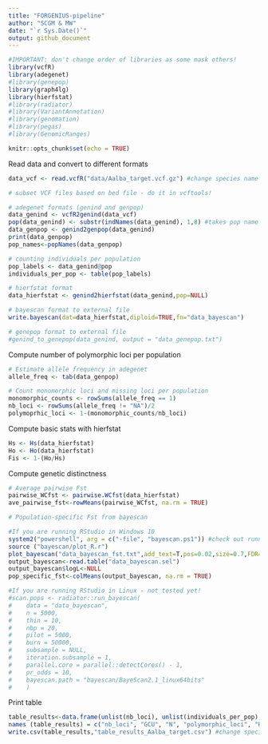 ```yaml
---
title: "FORGENIUS-pipeline"
author: "SCGM & MW"
date: "`r Sys.Date()`"
output: github_document
---
```

```r
#IMPORTANT: don't change order of libraries as some mask others!
library(vcfR)
library(adegenet)
#library(genepop)
library(graph4lg)
library(hierfstat)
#library(radiator)
#library(VariantAnnotation)
#library(genomation)
#library(pegas)
#library(GenomicRanges)
```

```r
knitr::opts_chunk$set(echo = TRUE)
```

Read data and convert to different formats

```r
data_vcf <- read.vcfR("data/Aalba_target.vcf.gz") #change species name

# subset VCF files based on bed file - do it in vcftools!

# adegenet formats (genind and genpop)
data_genind <- vcfR2genind(data_vcf)
pop(data_genind) <- substr(indNames(data_genind), 1,8) #takes pop name from the first 8 digits of sample name, e.g. AUT00215
data_genpop <- genind2genpop(data_genind)
print(data_genpop)
pop_names<-popNames(data_genpop)

# counting individuals per population
pop_labels <- data_genind@pop
individuals_per_pop <- table(pop_labels)

# hierfstat format
data_hierfstat <- genind2hierfstat(data_genind,pop=NULL)

# bayescan format to external file
write.bayescan(dat=data_hierfstat,diploid=TRUE,fn="data_bayescan")

# genepop format to external file
#genind_to_genepop(data_genind, output = "data_genepop.txt")
```

Compute number of polymorphic loci per population

```r

# Estimate allele frequency in adegenet
allele_freq <- tab(data_genpop)

# Count monomorphic loci and missing loci per population
monomorphic_counts <- rowSums(allele_freq == 1)
nb_loci <- rowSums(allele_freq != "NA")/2
polymoprhic_loci <- 1-(monomorphic_counts/nb_loci)
```

Compute basic stats with hierfstat

```r
Hs <- Hs(data_hierfstat)
Ho <- Ho(data_hierfstat)
Fis <- 1-(Ho/Hs)
```

Compute genetic distinctness

```r
# Average pairwise Fst
pairwise_WCfst <- pairwise.WCfst(data_hierfstat)
ave_pairwise_fst<-rowMeans(pairwise_WCfst, na.rm = TRUE)

# Population-specific Fst from bayescan

#If you are running RStudio in Windows 10
system2("powershell", arg = c("-file", "bayescan.ps1")) #check out running parameters in ps1 file
source ("bayescan/plot_R.r")
plot_bayescan("data_bayescan_fst.txt",add_text=T,pos=0.02,size=0.7,FDR=0.05)
output_bayescan<-read.table("data_bayescan.sel")
output_bayescan$logL<-NULL
pop_specific_fst<-colMeans(output_bayescan, na.rm = TRUE)

#If you are running RStudio in Linux - not tested yet!
#scan.pops <- radiator::run_bayescan(
#    data = "data_bayescan",
#    n = 5000,
#    thin = 10,
#    nbp = 20,
#    pilot = 5000,
#    burn = 50000,
#    subsample = NULL,
#    iteration.subsample = 1,
#    parallel.core = parallel::detectCores() - 1,
#    pr_odds = 10,
#    bayescan.path = "bayescan/BayeScan2.1_linux64bits"
#    )
```

Print table

```r
table_results<-data.frame(unlist(nb_loci), unlist(individuals_per_pop), unlist(polymoprhic_loci), unlist(Hs), unlist(Fis), unlist(ave_pairwise_fst), unlist(pop_specific_fst))
names (table_results) = c("nb_loci", "GCU", "N", "polymorphic_loci", "Hs", "Fis", "ave_pairwise_fst", "pop_specific_fst")
write.csv(table_results,"table_results_Aalba_target.csv") #change species name
```
